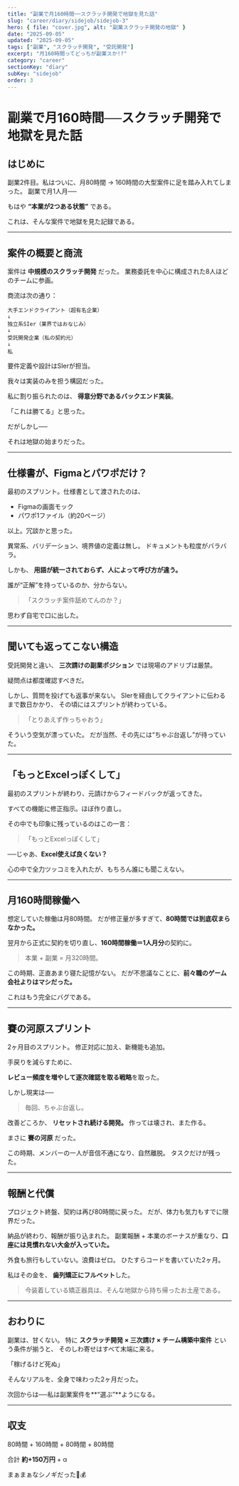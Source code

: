 ```yaml
---
title: "副業で月160時間──スクラッチ開発で地獄を見た話"
slug: "career/diary/sidejob/sidejob-3"
hero: { file: "cover.jpg", alt: "副業スクラッチ開発の地獄" }
date: "2025-09-05"
updated: "2025-09-05"
tags: ["副業", "スクラッチ開発", "受託開発"]
excerpt: "月160時間ってどっちが副業スか!?"
category: "career"
sectionKey: "diary"
subKey: "sidejob"
order: 3
---
```


# 副業で月160時間──スクラッチ開発で地獄を見た話

## はじめに

副業2件目。私はついに、月80時間 → 160時間の大型案件に足を踏み入れてしまった。
副業で月1人月──

もはや **“本業が2つある状態”** である。

これは、そんな案件で地獄を見た記録である。

---

## 案件の概要と商流

案件は **中規模のスクラッチ開発** だった。
業務委託を中心に構成された8人ほどのチームに参画。

商流は次の通り：

```
大手エンドクライアント（超有名企業）
↓
独立系SIer（業界ではおなじみ）
↓
受託開発企業（私の契約元）
↓
私
```

要件定義や設計はSIerが担当。

我々は実装のみを担う構図だった。

私に割り振られたのは、 **得意分野であるバックエンド実装**。

「これは勝てる」と思った。

だがしかし──

それは地獄の始まりだった。

---

## 仕様書が、Figmaとパワポだけ？

最初のスプリント。仕様書として渡されたのは、

* Figmaの画面モック
* パワポ1ファイル（約20ページ）

以上。冗談かと思った。

異常系、バリデーション、境界値の定義は無し。
ドキュメントも粒度がバラバラ。

しかも、 **用語が統一されておらず、人によって呼び方が違う。**

誰が“正解”を持っているのか、分からない。

> 「スクラッチ案件舐めてんのか？」

思わず自宅で口に出した。

---

## 聞いても返ってこない構造

受託開発と違い、 **三次請けの副業ポジション** では現場のアドリブは厳禁。

疑問点は都度確認すべきだ。

しかし、質問を投げても返事が来ない。
SIerを経由してクライアントに伝わるまで数日かかり、
その頃にはスプリントが終わっている。

> 「とりあえず作っちゃおう」

そういう空気が漂っていた。
だが当然、その先には“ちゃぶ台返し”が待っていた。

---

## 「もっとExcelっぽくして」

最初のスプリントが終わり、元請けからフィードバックが返ってきた。

すべての機能に修正指示。ほぼ作り直し。

その中でも印象に残っているのはこの一言：

> 「もっとExcelっぽくして」

──じゃあ、**Excel使えば良くない？**

心の中で全力ツッコミを入れたが、もちろん誰にも聞こえない。

---

## 月160時間稼働へ

想定していた稼働は月80時間。
だが修正量が多すぎて、**80時間では到底収まらなかった。**

翌月から正式に契約を切り直し、**160時間稼働＝1人月分**の契約に。

> 本業 + 副業 = 月320時間。

この時期、正直あまり寝た記憶がない。
だが不思議なことに、**前々職のゲーム会社よりはマシだった。**

これはもう完全にバグである。

---

## 賽の河原スプリント

2ヶ月目のスプリント。
修正対応に加え、新機能も追加。

手戻りを減らすために、

**レビュー頻度を増やして逐次確認を取る戦略**を取った。

しかし現実は──

> 毎回、ちゃぶ台返し。

改善どころか、 **リセットされ続ける開発。**
作っては壊され、また作る。

まさに **賽の河原** だった。

この時期、メンバーの一人が音信不通になり、自然離脱。
タスクだけが残った。

---

## 報酬と代償

プロジェクト終盤、契約は再び80時間に戻った。
だが、体力も気力もすでに限界だった。

納品が終わり、報酬が振り込まれた。
副業報酬 + 本業のボーナスが重なり、**口座には見慣れない大金が入っていた。**

外食も旅行もしていない。浪費はゼロ。
ひたすらコードを書いていた2ヶ月。

私はその金を、 **歯列矯正にフルベット**した。

> 今装着している矯正器具は、そんな地獄から持ち帰ったお土産である。

---

## おわりに

副業は、甘くない。
特に **スクラッチ開発 × 三次請け × チーム構築中案件** という条件が揃うと、
そのしわ寄せはすべて末端に来る。

「稼げるけど死ぬ」

そんなリアルを、全身で味わった2ヶ月だった。

次回からは──私は副業案件を\*\*“選ぶ”\*\*ようになる。

---

## 収支

80時間 + 160時間 + 80時間 + 80時間

合計 **約+150万円** + α

まぁまぁなシノギだった🐧💰